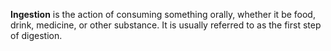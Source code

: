 '''Ingestion''' is the action of consuming something orally, whether it be food, drink, medicine, or other substance. It is usually referred to as the first step of digestion.